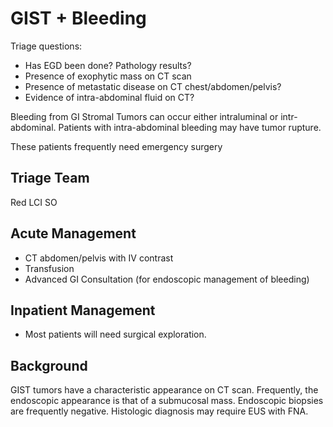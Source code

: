 # GIST + Bleeding {#gist_bleeding}

Triage questions:

-   Has EGD been done? Pathology results?
-   Presence of exophytic mass on CT scan
-   Presence of metastatic disease on CT chest/abdomen/pelvis?
-   Evidence of intra-abdominal fluid on CT?

Bleeding from GI Stromal Tumors can occur either intraluminal or intr-abdominal.  Patients with intra-abdominal bleeding may have tumor rupture.

These patients frequently need emergency surgery

## Triage Team

Red LCI SO 


## Acute Management

-   CT abdomen/pelvis with IV contrast
-   Transfusion
-   Advanced GI Consultation (for endoscopic management of bleeding)

## Inpatient Management

-   Most patients will need surgical exploration.

## Background

GIST tumors have a characteristic appearance on CT scan.  Frequently, the endoscopic appearance is that of a submucosal mass. Endoscopic biopsies are frequently negative.  Histologic diagnosis may require EUS with FNA.

